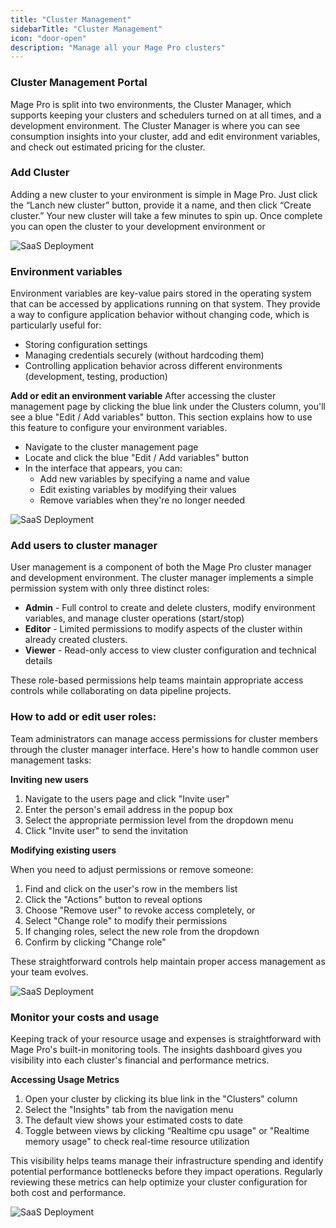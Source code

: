 ```yaml
---
title: "Cluster Management"
sidebarTitle: "Cluster Management"
icon: "door-open"
description: "Manage all your Mage Pro clusters"
---
```

### Cluster Management Portal

Mage Pro is split into two environments, the Cluster Manager, which supports keeping your clusters and schedulers turned on at all times, and a development environment. The Cluster Manager is where you can see consumption insights into your cluster, add and edit environment variables, and check out estimated pricing for the cluster. 

### Add Cluster

Adding a new cluster to your environment is simple in Mage Pro. Just click the “Lanch new cluster” button, provide it a name, and then click “Create cluster.” Your new cluster will take a few minutes to spin up. Once complete you can open the cluster to your development environment or

<img
    alt="SaaS Deployment"
    src="https://raw.githubusercontent.com/mage-ai/assets/main/pro/cloud/create-new-cluster.png"
/>

### Environment variables

Environment variables are key-value pairs stored in the operating system that can be accessed by applications running on that system. They provide a way to configure application behavior without changing code, which is particularly useful for:

- Storing configuration settings
- Managing credentials securely (without hardcoding them)
- Controlling application behavior across different environments (development, testing, production)

**Add or edit an environment variable** 
After accessing the cluster management page by clicking the blue link under the Clusters column, you'll see a blue "Edit / Add variables" button. This section explains how to use this feature to configure your environment variables.

- Navigate to the cluster management page
- Locate and click the blue "Edit / Add variables" button
- In the interface that appears, you can:
    - Add new variables by specifying a name and value
    - Edit existing variables by modifying their values
    - Remove variables when they're no longer needed

<img
    alt="SaaS Deployment"
    src="https://raw.githubusercontent.com/mage-ai/assets/main/pro/cloud/env-var.png"
/>

### Add users to cluster manager

User management is a component of both the Mage Pro cluster manager and development environment. The cluster manager implements a simple permission system with only three distinct roles:

- **Admin** - Full control to create and delete clusters, modify environment variables, and manage cluster operations (start/stop)
- **Editor** - Limited permissions to modify aspects of the cluster within already created clusters.
- **Viewer** - Read-only access to view cluster configuration and technical details

These role-based permissions help teams maintain appropriate access controls while collaborating on data pipeline projects.

### **How to add or edit user roles**:

Team administrators can manage access permissions for cluster members through the cluster manager interface. Here's how to handle common user management tasks:

**Inviting new users** 

1. Navigate to the users page and click "Invite user"
2. Enter the person's email address in the popup box
3. Select the appropriate permission level from the dropdown menu
4. Click "Invite user" to send the invitation

**Modifying existing users**

When you need to adjust permissions or remove someone:

1. Find and click on the user's row in the members list
2. Click the "Actions" button to reveal options
3. Choose "Remove user" to revoke access completely, or
4. Select "Change role" to modify their permissions
5. If changing roles, select the new role from the dropdown
6. Confirm by clicking "Change role"

These straightforward controls help maintain proper access management as your team evolves.

<img
    alt="SaaS Deployment"
    src="https://raw.githubusercontent.com/mage-ai/assets/main/pro/cloud/user-profile.png"
/>

### Monitor your costs and usage

Keeping track of your resource usage and expenses is straightforward with Mage Pro's built-in monitoring tools. The insights dashboard gives you visibility into each cluster's financial and performance metrics.

**Accessing Usage Metrics**

1. Open your cluster by clicking its blue link in the "Clusters" column
2. Select the "Insights" tab from the navigation menu
3. The default view shows your estimated costs to date
4. Toggle between views by clicking “Realtime cpu usage" or "Realtime memory usage" to check real-time resource utilization

This visibility helps teams manage their infrastructure spending and identify potential performance bottlenecks before they impact operations. Regularly reviewing these metrics can help optimize your cluster configuration for both cost and performance.

<img
    alt="SaaS Deployment"
    src="https://raw.githubusercontent.com/mage-ai/assets/main/pro/cloud/cluster-insights.png"
/>
